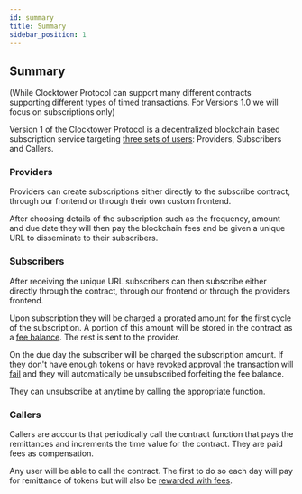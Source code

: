 ```yaml
---
id: summary
title: Summary
sidebar_position: 1
---
```


## Summary

(While Clocktower Protocol can support many different contracts supporting different types of timed transactions. For Versions 1.0 we will focus on subscriptions only)

Version 1 of the Clocktower Protocol is a decentralized blockchain based subscription service targeting [three sets of users](three_users#sender-receiver-caller): Providers, Subscribers and Callers. 

### Providers

Providers can create subscriptions either directly to the subscribe contract, through our frontend or through their own custom frontend.  

After choosing details of the subscription such as the frequency, amount and due date they will then pay the blockchain fees and be given a unique URL to disseminate to their subscribers. 

### Subscribers

After receiving the unique URL subscribers can then subscribe either directly through the contract, through our frontend or through the providers frontend. 

Upon subscription they will be charged a prorated amount for the first cycle of the subscription. A portion of this amount will be stored in the contract as a [fee balance](fees#caller-fee-reserve). The rest is sent to the provider. 

On the due day the subscriber will be charged the subscription amount. If they don't have enough tokens or have revoked approval the transaction will [fail](failed_transactions) and they will automatically be unsubscribed forfeiting the fee balance. 

They can unsubscribe at anytime by calling the appropriate function. 

### Callers

Callers are accounts that periodically call the contract function that pays the remittances and increments the time value for the contract. They are paid fees as compensation. 

Any user will be able to call the contract. The first to do so each day will pay for remittance of tokens but will also be [rewarded with fees](fees#what-is-the-amount-of-the-caller-fee). 



